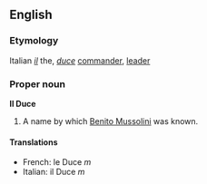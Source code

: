 ==English==
===Etymology===
Italian ''[[il#Italian|il]]'' the, ''[[duce]]'' [[commander]], [[leader]]

===Proper noun===
'''Il Duce'''

#A name by which [[w:Benito Mussolini|Benito Mussolini]] was known.

====Translations====
*French: le Duce ''m''
*Italian: il Duce ''m''
